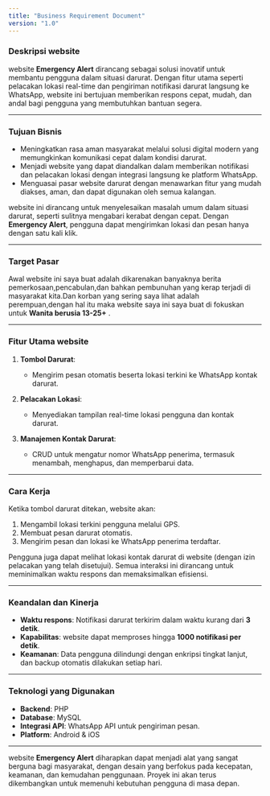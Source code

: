 ```yaml
---
title: "Business Requirement Document"
version: "1.0"
---
```



### **Deskripsi website**  
website **Emergency Alert** dirancang sebagai solusi inovatif untuk membantu pengguna dalam situasi darurat. Dengan fitur utama seperti pelacakan lokasi real-time dan pengiriman notifikasi darurat langsung ke WhatsApp, website ini bertujuan memberikan respons cepat, mudah, dan andal bagi pengguna yang membutuhkan bantuan segera.  

---

### **Tujuan Bisnis**  
- Meningkatkan rasa aman masyarakat melalui solusi digital modern yang memungkinkan komunikasi cepat dalam kondisi darurat.  
- Menjadi website yang dapat diandalkan dalam memberikan notifikasi dan pelacakan lokasi dengan integrasi langsung ke platform WhatsApp.  
- Menguasai pasar website darurat dengan menawarkan fitur yang mudah diakses, aman, dan dapat digunakan oleh semua kalangan.  

website ini dirancang untuk menyelesaikan masalah umum dalam situasi darurat, seperti sulitnya mengabari kerabat dengan cepat. Dengan **Emergency Alert**, pengguna dapat mengirimkan lokasi dan pesan hanya dengan satu kali klik.  

---

### **Target Pasar**  
Awal website ini saya buat adalah dikarenakan banyaknya berita pemerkosaan,pencabulan,dan bahkan pembunuhan yang kerap terjadi di masyarakat kita.Dan korban yang sering saya lihat adalah perempuan,dengan hal itu maka website saya ini saya buat di fokuskan untuk
**Wanita berusia 13-25+** .     


---

### **Fitur Utama website**  
1. **Tombol Darurat**:  
   - Mengirim pesan otomatis beserta lokasi terkini ke WhatsApp kontak darurat.  

2. **Pelacakan Lokasi**:  
   - Menyediakan tampilan real-time lokasi pengguna dan kontak darurat.  

3. **Manajemen Kontak Darurat**:  
   - CRUD untuk mengatur nomor WhatsApp penerima, termasuk menambah, menghapus, dan memperbarui data.  

---

### **Cara Kerja**  
Ketika tombol darurat ditekan, website akan:  
1. Mengambil lokasi terkini pengguna melalui GPS.  
2. Membuat pesan darurat otomatis.  
3. Mengirim pesan dan lokasi ke WhatsApp penerima terdaftar.  

Pengguna juga dapat melihat lokasi kontak darurat di website (dengan izin pelacakan yang telah disetujui). Semua interaksi ini dirancang untuk meminimalkan waktu respons dan memaksimalkan efisiensi.  

---

### **Keandalan dan Kinerja**  
- **Waktu respons**: Notifikasi darurat terkirim dalam waktu kurang dari **3 detik**.  
- **Kapabilitas**: website dapat memproses hingga **1000 notifikasi per detik**.  
- **Keamanan**: Data pengguna dilindungi dengan enkripsi tingkat lanjut, dan backup otomatis dilakukan setiap hari.  

---

### **Teknologi yang Digunakan**  
- **Backend**: PHP  
- **Database**: MySQL  
- **Integrasi API**: WhatsApp API untuk pengiriman pesan.  
- **Platform**: Android & iOS  

---

website **Emergency Alert** diharapkan dapat menjadi alat yang sangat berguna bagi masyarakat, dengan desain yang berfokus pada kecepatan, keamanan, dan kemudahan penggunaan. Proyek ini akan terus dikembangkan untuk memenuhi kebutuhan pengguna di masa depan.  
